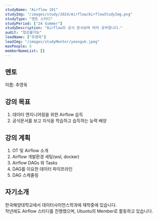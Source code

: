 ```yaml
---
studyName: "Airflow 101"
studyImg: "/images/study/2024/Airflow/AirflowStudyImg.png"
studyType: "멘토 스터디"
studyPeriod: ["24 Summer"]
studyDescription: "Airflow의 공식 문서보며 따라 공부합니다."
audit: "청강불가능"
leadName: ["추영욱"]
leadImg: "/images/studyMentor/yeonguk.jpeg"
maxPeople: 5
memberNameList: []
---
```


## 멘토
이름: 추영욱  

## 강의 목표
1. 데이터 엔지니어링을 위한 Airflow 습득
2. 공식문서를 보고 지식을 학습하고 습득하는 능력 배양

## 강의 계획
1. OT 및 Airflow 소개
2. Airflow 개발환경 세팅(wsl, docker)
3. Airflow DAGs 와 Tasks
4. DAG를 이요한 데이터 파이프라인
5. DAG 스케줄링

## 자기소개

한국해양대학교에서 데이터사이언스학과에 재학중에 있습니다.  
작년에도 Airflow 스터디를 진행했으며, Ubuntu의 Member로 활동하고 있습니다.